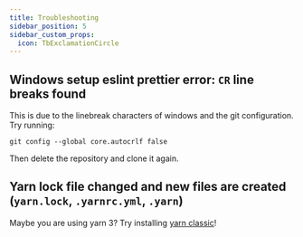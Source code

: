 ```yaml
---
title: Troubleshooting
sidebar_position: 5
sidebar_custom_props:
  icon: TbExclamationCircle
---
```



## Windows setup eslint prettier error: `CR` line breaks found

This is due to the linebreak characters of windows and the git configuration. Try running:
```
git config --global core.autocrlf false
```

Then delete the repository and clone it again.


## Yarn lock file changed and new files are created (`yarn.lock`, `.yarnrc.yml`, `.yarn`)

Maybe you are using yarn 3? Try installing [yarn classic](https://classic.yarnpkg.com/lang/en/)!
